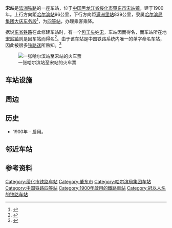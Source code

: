 {{Expand|time=2016-02-20T08:22:31+00:00}}
{{Infobox China railway station 
|车站名称 = 宋站
|英文名称=Song Railway Station
|other_name = {{lang|ru|Сун}}<ref>{{cite book|author=Мелихов Г.В.|title= Мелихов Г.В. Белый Харбин: Середина 1920-х.|url=https://www.rp-net.ru/book/publications/melihov/Melihov-Belyy_Harbin.pdf|publisher=Русский путь|year=2003}}</ref>
|图片 = Song Railway Station.jpg
|图片介绍 = 宋站站房
|车站代码=57368<ref>根据《中华人民共和国铁路车站代码》（GB/T10302-2010）</ref>
|电报码=SOB
|拼音码=SON
|车站地址 = [[中国|中国]][[黑龙江省|黑龙江省]][[绥化市|绥化市]][[肇东市|肇东市]][[宋站镇|宋站镇]]
|坐标 = {{coord|46|13|11|N|125|38|5|E|display=inline,title}}
|线路 = [[滨洲铁路|滨洲铁路]]
|车站等级 = [[四等站|四等站]]
|归属=[[哈尔滨局集团|哈尔滨局集团]][[大庆车务段|大庆车务段]]
}}
'''宋站'''是[[滨洲铁路|滨洲铁路]]的一座车站，位于[[中国|中国]][[黑龙江省|黑龙江省]][[绥化市|绥化市]][[肇东市|肇东市]][[宋站镇|宋站镇]]，建于1900年。上行方向距[[哈尔滨站|哈尔滨站]]96公里，下行方向距[[满洲里站|满洲里站]]839公里，隶属[[哈尔滨局集团|哈尔滨局集团]][[大庆车务段|大庆车务段]]<ref>{{cite news|url=https://item.btime.com/m_2s21qlx7vst|title=我国唯一一个以单字命名的火车站，你知道是哪里吗?|date=2018-02-08|accessdate=2018-02-14|work=北京时间|archive-url=https://web.archive.org/web/20180215023646/https://item.btime.com/m_2s21qlx7vst|archive-date=2018-02-15|dead-url=yes}}</ref>，为[[四等站|四等站]]，办理乘客乘降。

据说[[东省铁路|东省铁路]]在此修建车站时，有一个[[包工头|包工头]]姓[[宋姓|宋]]，车站因而得名，而车站所在地[[宋站镇|宋站镇]]则是因车站而得名<ref>{{cite book|author=黑龙江省地方志编纂委员会|title=黑龙江省志·地名录|pages=463|publisher=黑龙江人民出版社|year=1998|location=哈尔滨}}</ref>。由于该车站是中国铁路系统内唯一的单字命名车站，因此被很多[[铁路迷|铁路迷]]所熟知。<ref>{{cite news|url=http://zqb.cyol.com/html/2013-03/28/nw.D110000zgqnb_20130328_2-12.htm|title=在“火车吧”里话别铁道部|date=2013-03-28|accessdate=2015-02-26|work=中国青年报|author=来扬, 严家芬|archive-date=2013-07-08|archive-url=https://web.archive.org/web/20130708222054/http://zqb.cyol.com/html/2013-03/28/nw.D110000zgqnb_20130328_2-12.htm|dead-url=no}}</ref>

[[File:一张哈尔滨站至宋站的火车票.jpg|一张哈尔滨站至宋站的火车票]]

==车站设施==
{{Expand section}}

==周边==
{{Expand section}}

==历史==
{{Expand section}}
*1900年 - 启用。

== 邻近车站 ==
{{start rail box|[[File:China_Railways.svg|16px]] [[中国铁路|中国铁路]]}}
{{s-inop|[[尚家站|尚家站]]|[[哈尔滨站|哈尔滨]]方向}}
{{s-line|[[滨洲铁路|滨洲铁路]]<br />← 22km 宋站 20km →}}
{{s-inop|[[羊草站|羊草站]]|[[满洲里站|满洲里]]方向}}
{{end box}}

== 参考资料 ==
{{reflist}}

{{滨洲铁路}}

[[Category:绥化市铁路车站|Category:绥化市铁路车站]]
[[Category:肇东市|Category:肇东市]]
[[Category:哈尔滨局集团车站|Category:哈尔滨局集团车站]]
[[Category:中国铁路四等站|Category:中国铁路四等站]]
[[Category:1900年啟用的鐵路車站|Category:1900年啟用的鐵路車站]]
[[Category:冠以人名的铁路车站|Category:冠以人名的铁路车站]]